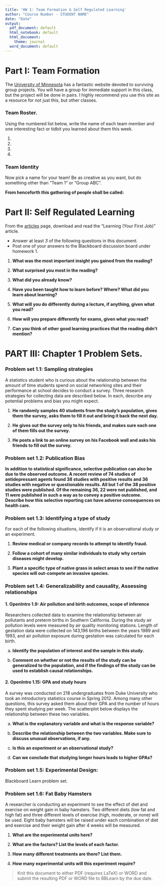 ```yaml
---
title: 'HW 1: Team Formation & Self Regulated Learning'
author: "Course Number - STUDENT NAME"
date: "Date"
output:
  pdf_document: default
  html_notebook: default
  html_document:
    theme: journal
  word_document: default
---
```


# Part I: Team Formation

The [University of Minnesota](http://teamwork.umn.edu/) has a fantastic website devoted to surviving group projects. 
You will have a group for immediate support in this class, but the project will be done in pairs. 
I highly recommend you use this site as a resource for not just this, but other classes. 

### Team Roster.
Using the numbered list below, write the name of each team member and one interesting fact or tidbit you learned about them this week. 

1.
2. 
3. 
4. 

### Team Identity

Now pick a name for your team! Be as creative as you want, but do something other than
"Team 1" or "Group ABC". 

**From henceforth this gathering of people shall be called:** 

\newpage

# Part II: Self Regulated Learning

From the [articles](http://www.norcalbiostat.com/articles/articles.html) page, download and read the "Learning (Your First Job)" article. 

* Answer at least _3_ of the following questions in this document. 
* Post one of your answers to the Blackboard discussion board under homework 1. 


1. **What was the most important insight you gained from the reading? **

2. **What surprised you most in the reading?**

3. **What did you already know?**

4. **Have you been taught how to learn before?  Where?  What did you learn about learning?**

5. **What will you do differently during a lecture, if anything, given what you read?**

6. **How will you prepare differently for exams, given what you read?**


7. **Can you think of other good learning practices that the reading didn't mention?**


\newpage

# PART III: Chapter 1 Problem Sets.


### Problem set 1.1: Sampling strategies
A statistics student who is curious about the relationship between the amount of time students spend on social networking sites and their performance at school decides to conduct a survey. Three research strategies for collecting data are described below. In each, describe any potential problems and bias you might expect.

  1. **He randomly samples 40 students from the study's population, gives them the survey, asks them to fill it out and bring it back the next day.**


  2. **He gives out the survey only to his friends, and makes sure each one of them fills out the survey.**


  3. **He posts a link to an online survey on his Facebook wall and asks his friends to fill out the survey.**




### Problem set 1.2: Publication Bias
**In addition to statistical significance, selective publication can also be due to the observed outcome. A recent review of 74 studies of antidepressant agents found 38 studies with positive results and 36 studies with negative or questionable results. All but 1 of the 38 positive studies were published. Of the remaining 36, 22 were not published, and 11 were published in such a way as to convey a positive outcome. Describe how this selective reporting can have adverse consequences on health care.**

 
### Problem set 1.3: Identifying a type of study
For each of the following situations, identify if it is an observational study or an experiment.

  1. **Review medical or company records to attempt to identify fraud.**
  
  
  2. **Follow a cohort of many similar individuals to study why certain diseases might develop.**
  
  
  3. **Plant a specific type of native grass in select areas to see if the native species will out-compete an invasive species.**
  




### Problem set 1.4: Generalizability and causality, Assessing relationships
  
#### 1. OpenIntro 1.9: Air pollution and birth outcomes, scope of inference
Researchers collected data to examine the relationship between air pollutants and preterm births in Southern California. During the study air pollution levels were measured by air quality monitoring stations. Length of gestation data were collected on 143,196 births between the years 1989 and 1993, and air pollution exposure during gestation was calculated for each birth.

  a. **Identify the population of interest and the sample in this study.**
  
  
  b. **Comment on whether or not the results of the study can be generalized to the population, and if the findings of the study can be used to establish causal relationships.**
  
  

#### 2. OpenIntro 1.15: GPA and study hours
A survey was conducted on 218 undergraduates from Duke University who took an introductory statistics course in Spring 2012. Among many other questions, this survey asked them about their GPA and the number of hours they spent studying per week. The scatterplot below displays the relationship between these two variables.

  a. **What is the explanatory variable and what is the response variable?**
  
  
  b. **Describe the relationship between the two variables. Make sure to discuss unusual observations, if any.**
  
  
  c. **Is this an experiment or an observational study?**
  
  
  d. **Can we conclude that studying longer hours leads to higher GPAs?**
  

### Problem set 1.5: Experimental Design: 
Blackboard Learn problem set. 

### Problem set 1.6: Fat Baby Hamsters
A researcher is conducting an experiment to see the effect of diet and exercise on weight gain in baby hamsters. Two different diets (low fat and high fat) and three different levels of exercise (high, moderate, or none) will be used. Eight baby hamsters will be raised under each combination of diet and exercise and their weight gain after 4 weeks will be measured.

  1. **What are the experimental units here?**
  
  
  2. **What are the factors? List the levels of each factor.**
  
  
  3. **How many different treatments are there? List them.**
  
  
  4. **How many experimental units will this experiment require?**
  


> Knit this document to either PDF (requires LaTeX) or WORD and submit the resulting PDF or WORD file to BBLearn by the due date. 


